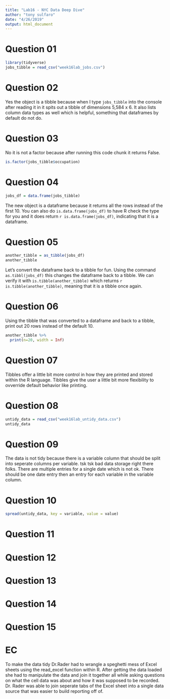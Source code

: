 ```yaml
---
title: "Lab16 - NYC Data Deep Dive"
author: "tony sulfaro"
date: "4/26/2019"
output: html_document
---
```


# Question 01

```r
library(tidyverse)
jobs_tibble = read_csv("week16lab_jobs.csv")
```

# Question 02

Yes the object is a tibble because when I type `jobs_tibble` into the console after reading it in it spits out a tibble of dimensions 5,584 x 6. It also lists column data types as well which is helpful, something that dataframes by default do not do.

# Question 03

No it is not a factor because after running this code chunk it returns False.

```r
is.factor(jobs_tibble$occupation)
```

# Question 04

```r
jobs_df = data.frame(jobs_tibble)
```

The new object is a dataframe because it returns all the rows instead of the first 10. You can also do `is.data.frame(jobs_df)` to have R check the type for you and it does return `r is.data.frame(jobs_df)`, indicating that it is a dataframe.


# Question 05

```r
another_tibble = as_tibble(jobs_df)
another_tibble
```

Let's convert the dataframe back to a tibble for fun. Using the command `as.tibbl(jobs_df)` this changes the dataframe back to a tibble. We can verify it with `is.tibble(another_tibble)` which returns `r is.tibble(another_tibble)`, meaning that it is a tibble once again.

# Question 06

Using the tibble that was converted to a dataframe and back to a tibble, print out 20 rows instead of the default 10.

```r
another_tibble %>%
  print(n=20, width = Inf)
```

# Question 07

Tibbles offer a little bit more control in how they are printed and stored within the R language. Tibbles give the user a little bit more flexibility to ovverride default behavior like printing.

# Question 08

```r
untidy_data = read_csv("week16lab_untidy_data.csv")
untidy_data
```

# Question 09

The data is not tidy because there is a variable column that should be split into seperate columns per variable. tsk tsk bad data storage right there folks. There are multiple entries for a single date which is not ok. There should be one date entry then an entry for each variable in the variable column.

# Question 10

```r
spread(untidy_data, key = variable, value = value)
```

# Question 11

# Question 12

# Question 13

# Question 14

# Question 15

# EC

To make the data tidy Dr.Rader had to wrangle a speghetti mess of Excel sheets using the read_excel function within R. After getting the data loaded she had to manipulate the data and join it together all while asking questions on what the cell data was about and how it was supposed to be recorded. Dr. Rader was able to join seperate tabs of the Excel sheet into a single data source that was easier to build reporting off of.
